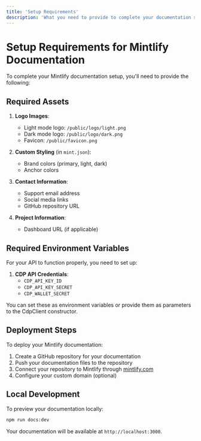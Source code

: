 ```yaml
---
title: 'Setup Requirements'
description: 'What you need to provide to complete your documentation setup'
---
```


# Setup Requirements for Mintlify Documentation

To complete your Mintlify documentation setup, you'll need to provide the following:

## Required Assets

1. **Logo Images**:
   - Light mode logo: `/public/logo/light.png`
   - Dark mode logo: `/public/logo/dark.png`
   - Favicon: `/public/favicon.png`

2. **Custom Styling** (in `mint.json`):
   - Brand colors (primary, light, dark)
   - Anchor colors

3. **Contact Information**:
   - Support email address
   - Social media links
   - GitHub repository URL

4. **Project Information**:
   - Dashboard URL (if applicable)

## Required Environment Variables

For your API to function properly, you need to set up:

1. **CDP API Credentials**:
   - `CDP_API_KEY_ID`
   - `CDP_API_KEY_SECRET` 
   - `CDP_WALLET_SECRET`

You can set these as environment variables or provide them as parameters to the CdpClient constructor.

## Deployment Steps

To deploy your Mintlify documentation:

1. Create a GitHub repository for your documentation
2. Push your documentation files to the repository
3. Connect your repository to Mintlify through [mintlify.com](https://mintlify.com)
4. Configure your custom domain (optional)

## Local Development

To preview your documentation locally:

```bash
npm run docs:dev
```

Your documentation will be available at `http://localhost:3000`.